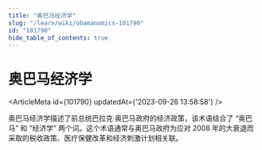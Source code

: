 ```yaml
---
title: "奥巴马经济学"
slug: "/learn/wiki/obamanomics-101790"
id: "101790"
hide_table_of_contents: true
---
```



# 奥巴马经济学

<ArticleMeta id={101790} updatedAt={'2023-09-26 13:58:58'} />
<div className='border-solid border-b border-t-0 my-4 border-[var(--ifm-color-gray-300)]' />

奥巴马经济学描述了前总统巴拉克·奥巴马政府的经济政策，该术语结合了 “奥巴马” 和 “经济学” 两个词。这个术语通常与奥巴马政府为应对 2008 年的大衰退而采取的税收政策、医疗保健改革和经济刺激计划相关联。
